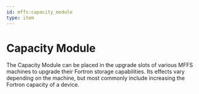 ```yaml
---
id: mffs:capacity_module
type: item
---
```


# Capacity Module

The Capacity Module can be placed in the upgrade slots of various MFFS machines to upgrade their Fortron storage
capabilities. Its effects vary depending on the machine, but most commonly include increasing the Fortron capacity of
a device.

<PrefabObtaining />
